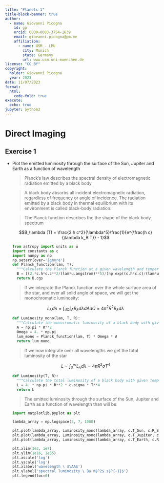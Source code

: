 ```yaml
---
title: "Planets 1"
title-block-banner: true
author:
  - name: Giovanni Picogna
    id: gp
    orcid: 0000-0003-3754-1639
    email: giovanni.picogna@pm.me
    affiliation: 
      - name: USM - LMU
        city: Munich
        state: Germany
        url: www.usm.uni-muenchen.de 
license: "CC BY"
copyright: 
  holder: Giovanni Picogna
  year: 2023
date: 11/07/2023
format:
  html:
    code-fold: true
execute:
  echo: true
jupyter: python3
---
```


# Direct Imaging

## Exercise 1

- Plot the emitted luminosity through the surface of the Sun, Jupiter and Earth as a function of wavelength

  > Planck's law describes the spectral density of electromagnetic radiation emitted by a black body.

  > A black body absorbs all incident electromagnetic radiation, regardless of frequency or angle of incidence. The radiation emitted by a black body in thermal equilibrium with its environment is called black-body radiation.

  > The Planck function describes the the shape of the black body spectrum

  $$B_\lambda (T) = \frac{2 h c^2}{\lambda^5}\frac{1}{e^{\frac{h c}{\lambda  k_B T}} - 1}$$

  ```python
  from astropy import units as u
  import constants as c
  import numpy as np
  np.seterr(over='ignore')
  def Planck_function(lam, T):
    """Calculate the Planck function at a given wavelength and temperature."""
    B = ((2.*c.h*c.c**2/(lam*u.angstrom)**5)/(np.exp((c.h*c.c)/(lam*u.angstrom*c.k_B*T))-1.))
    return B.cgs
  ```

  > If we integrate the Planck function over the whole surface area of the star, and over all solid angle of space, we will get the monochromatic luminosity:

  $$L_\lambda d\lambda = \int_{d\Omega} \int_A B_\lambda d\lambda dA d\Omega = 4\pi^2 R^2 B_\lambda d\lambda$$

  ```python
  def Luminosity_mono(lam, T, R):
    """Calculate the monocromatic luminosity of a black body with given Temperature and Radius."""
    A = np.pi * R**2
    Omega = 4. * np.pi
    lum_mono = Planck_function(lam, T) * Omega * A
    return lum_mono
  ```

  > If we now integrate over all wavelengths we get the total luminosity of the star

  $$L = \int_0^\infty L_\lambda d\lambda = 4 \pi R^2 \sigma T^4$$

  ```python
  def Luminosity(T, R):
    """Calculate the total luminosity of a black body with given Temperature and Radius."""
    L = 4. * np.pi * R**2 * c.sigma * T**4
    return L
  ```

  > The emitted luminosity through the surface of the Sun, Jupiter and Earth as a function of wavelength than will be:

  ```python
  import matplotlib.pyplot as plt

  lambda_array = np.logspace(3, 7, 1000)

  plt.plot(lambda_array, Luminosity_mono(lambda_array, c.T_Sun, c.R_Sun), label='Sun')
  plt.plot(lambda_array, Luminosity_mono(lambda_array, c.T_Jupiter, c.R_Jupiter), label='Jupiter')
  plt.plot(lambda_array, Luminosity_mono(lambda_array, c.T_Earth, c.R_Earth), label='Earth')

  plt.xlim(1e3, 1e7)
  plt.ylim(1e16, 1e35)
  plt.xscale('log')
  plt.yscale('log')
  plt.xlabel('wavelength \ $\AA$')
  plt.ylabel('spectral luminosity \ Ba m$^2$ s$^{-1}$')
  plt.legend(loc=0)
  ```

